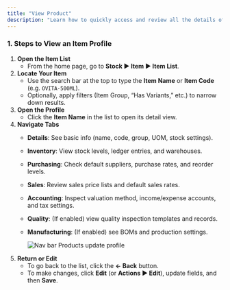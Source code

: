 ```yaml
---
title: "View Product"
description: "Learn how to quickly access and review all the details of a product (“Item”) in your CGIC App. "
---
```


### **1. Steps to View an Item Profile**

1. **Open the Item List**
   - From the home page, go to **Stock ▶️ Item ▶️ Item List**.
2. **Locate Your Item**
   - Use the search bar at the top to type the **Item Name** or **Item Code** (e.g. `OVITA-500ML`).
   - Optionally, apply filters (Item Group, “Has Variants,” etc.) to narrow down results.
3. **Open the Profile**
   - Click the **Item Name** in the list to open its detail view.
4. **Navigate Tabs**
   - **Details**: See basic info (name, code, group, UOM, stock settings).
   - **Inventory**: View stock levels, ledger entries, and warehouses.
   - **Purchasing**: Check default suppliers, purchase rates, and reorder levels.
   - **Sales**: Review sales price lists and default sales rates.
   - **Accounting**: Inspect valuation method, income/expense accounts, and tax settings.
   - **Quality**: (If enabled) view quality inspection templates and records.
   - **Manufacturing**: (If enabled) see BOMs and production settings.

     ![Nav bar Products update profile](/images/Screenshot2025-05-14at1.15.15PM.png)
5. **Return or Edit**
   - To go back to the list, click the **← Back** button.
   - To make changes, click **Edit** (or **Actions ▶️ Edit**), update fields, and then **Save**.